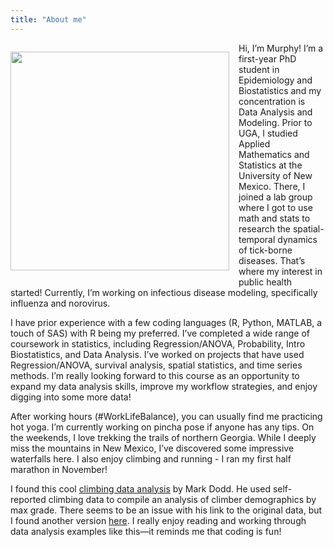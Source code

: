 ```yaml
---
title: "About me"
---
```


<div style="float: left; margin-right: 15px;">
  ![](img/me-sandias.jpg){width=350px}
</div>

Hi, I'm Murphy! I'm a first-year PhD student in Epidemiology and Biostatistics and my concentration is Data Analysis and Modeling. Prior to UGA, I studied Applied Mathematics and Statistics at the University of New Mexico. There, I joined a lab group where I got to use math and stats to research the spatial-temporal dynamics of tick-borne diseases. That's where my interest in public health started! Currently, I'm working on infectious disease modeling, specifically influenza and norovirus.

I have prior experience with a few coding languages (R, Python, MATLAB, a touch of SAS) with R being my preferred. I've completed a wide range of coursework in statistics, including Regression/ANOVA, Probability, Intro Biostatistics, and Data Analysis. I've worked on projects that have used Regression/ANOVA, survival analysis, spatial statistics, and time series methods. I'm really looking forward to this course as an opportunity to expand my data analysis skills, improve my workflow strategies, and enjoy digging into some more data! 

After working hours (#WorkLifeBalance), you can usually find me practicing hot yoga. I'm currently working on pincha pose if anyone has any tips. On the weekends, I love trekking the trails of northern Georgia. While I deeply miss the mountains in New Mexico, I've discovered some impressive waterfalls here. I also enjoy climbing and running - I ran my first half marathon in November!

I found this cool [climbing data analysis](https://medium.com/@buckthecanuck/climb-through-the-data-with-me-80fb144ea408) by Mark Dodd. He used self-reported climbing data to compile an analysis of climber demographics by max grade. There seems to be an issue with his link to the original data, but I found another version [here](https://www.kaggle.com/datasets/jordizar/climb-dataset).  I really enjoy reading and working through data analysis examples like this—it reminds me that coding is fun!